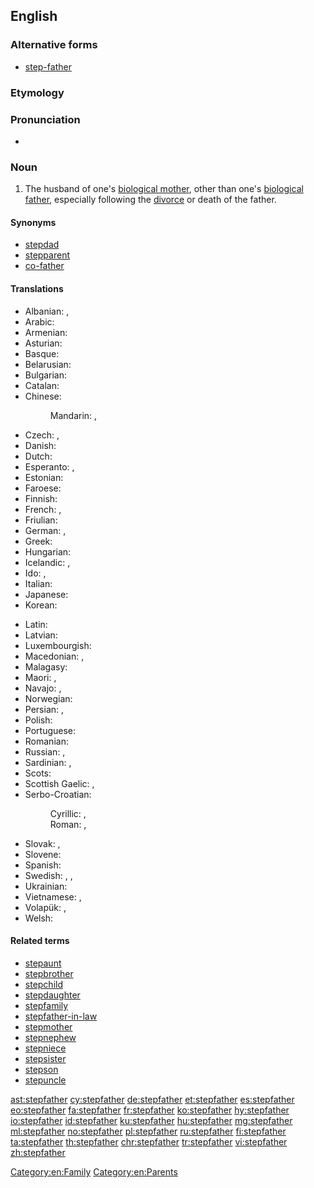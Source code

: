 ==English==

===Alternative forms===
* [[step-father]]

===Etymology===
{{prefix|step|father|lang=en}}

===Pronunciation===
* {{hyphenation|step|fa|ther|lang=en}}

===Noun===
{{en-noun}}

# The husband of one's [[biological mother]], other than one's [[biological father]], especially following the [[divorce]] or death of the father.

====Synonyms====
* [[stepdad]]
* [[stepparent]]
* [[co-father]]

====Translations====
{{trans-top|husband of one's biological mother, other than one's biological father}}
* Albanian: {{t|sq|vitërk}}, {{t|sq|njerk}}
* Arabic: {{t|ar|زوج الأم|m|tr=zawj al-ʾumm}}
* Armenian: {{t|hy|[[խորթ]] [[հայր]]}}
* Asturian: {{t+|ast|padrastru|m}}
* Basque: {{t+|eu|aitaorde}}
* Belarusian: {{t|be|айчы́м|m}}
* Bulgarian: {{t|bg|вто́ри баща́|m}}
* Catalan: {{t|ca|padrastre|m}}
* Chinese:
*: Mandarin: {{t|cmn|繼父|sc=Hani}}, {{t+|cmn|继父|tr=jìfù|sc=Hani}}
* Czech: {{t|cs|nevlastní otec|m}}, {{t+|cs|otčím|m}}
* Danish: {{t|da|stedfar|c}}
* Dutch: {{t+|nl|stiefvader|m}}
* Esperanto: {{t|eo|vicpatro}}, {{qualifier|sometimes}} {{t|eo|duonpatro}}
* Estonian: {{t|et|kasuisa}}
* Faroese: {{t|fo|stjúkfaðir|m}}
* Finnish: {{t+|fi|isäpuoli}}
* French: {{t+|fr|beau-père|m}}, {{t+|fr|parâtre}}
* Friulian: {{t|fur|padreu|m}}
* German: {{t+|de|Stiefvater|m}}, {{qualifier|gender-neutral}} {{t|de|Stiefelternteil|m|n}}
* Greek: {{t+|el|πατριός|m}}
* Hungarian: {{t+|hu|mostohaapa}}
* Icelandic: {{t|is|stjúpfaðir|m}}, {{t|is|stjúpi|m}}
* Ido: {{t|io|stifa patro}}, {{t+|io|stif-patro}}
* Italian: {{t|it|patrigno|m}}
* Japanese: {{t|ja|継父|tr=けいふ, keifu, ままちち, mama-chichi}}
* Korean: {{t|ko|계부|sc=Kore}}
{{trans-mid}}
* Latin: {{t|la|vitricus|m}}
* Latvian: {{t|lv|patēvs|m}}
* Luxembourgish: {{t|lb|Stéifpapp}}
* Macedonian: {{t|mk|о́чув|m}}, {{t|mk|по́татко|m}}
* Malagasy: {{t+|mg|raikèly}}
* Maori: {{t|mi|pāpā whakaangi}}, {{t|mi|matua whakaangi}}
* Navajo: {{t|nv|hazhéʼé ájíłʼíní}}, {{t|nv|hazhéʼé jíłʼíní}}
* Norwegian: {{t|no|stefar|m}}
* Persian: {{t+|fa|ناپدری|tr=nâpedari|sc=fa-Arab}}, {{t|fa|پدندر|tr=pedandar|sc=fa-Arab}}
* Polish: {{t+|pl|ojczym|m}}
* Portuguese: {{t+|pt|padrasto|m}}
* Romanian: {{t+|ro|tată vitreg|m}}
* Russian: {{t+|ru|о́тчим|m}}, {{t|ru|приёмный оте́ц|m}}
* Sardinian: {{t|sc|bídrigu}}, {{t|sc|bítricu}}
* Scots: {{t|sco|stap-faither}}
* Scottish Gaelic: {{t|gd|oide|m}}, {{t|gd|leas-athair|m}}
* Serbo-Croatian:
*: Cyrillic: {{t|sh|о̏чӯх|m|sc=Cyrl}}, {{t|sh|поочим|m|sc=Cyrl}}
*: Roman: {{t|sh|ȍčūh|m}}, {{t+|sh|poočim|m}}
* Slovak: {{t|sk|nevlastný otec|m}}, {{t|sk|otčim|m}}
* Slovene: {{t+|sl|očim|m}}
* Spanish: {{t+|es|padrastro|m}}
* Swedish: {{t|sv|styvfar|c}}, {{t|sv|styvfader|c}}, {{qualifier|modern slang}} {{t+|sv|plastpappa|c}}
* Ukrainian: {{t|uk|ві́тчим|m}}
* Vietnamese: {{t|vi|bố dượng}}, {{t|vi|cha kế}}
* Volapük: {{qualifier|♂♀}} {{t|vo|lupal}}, {{qualifier|♂}} {{t|vo|hilupal}}
* Welsh: {{t+|cy|llysdad|m}}
{{trans-bottom}}

====Related terms====
* [[stepaunt]]
* [[stepbrother]]
* [[stepchild]]
* [[stepdaughter]]
* [[stepfamily]]
* [[stepfather-in-law]]
* [[stepmother]]
* [[stepnephew]]
* [[stepniece]]
* [[stepsister]]
* [[stepson]]
* [[stepuncle]]

[[Category:en:Family]]
[[Category:en:Parents]]

[[ast:stepfather]]
[[cy:stepfather]]
[[de:stepfather]]
[[et:stepfather]]
[[es:stepfather]]
[[eo:stepfather]]
[[fa:stepfather]]
[[fr:stepfather]]
[[ko:stepfather]]
[[hy:stepfather]]
[[io:stepfather]]
[[id:stepfather]]
[[ku:stepfather]]
[[hu:stepfather]]
[[mg:stepfather]]
[[ml:stepfather]]
[[no:stepfather]]
[[pl:stepfather]]
[[ru:stepfather]]
[[fi:stepfather]]
[[ta:stepfather]]
[[th:stepfather]]
[[chr:stepfather]]
[[tr:stepfather]]
[[vi:stepfather]]
[[zh:stepfather]]